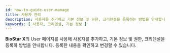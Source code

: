 ```yaml
---
id: how-to-guide-user-manage
title: 사용자 관리
description: 사용자를 추가하고 기본 정보 및 권한, 크리덴셜을 등록하는 방법을 안내합니다.
keywords: [ 사용자, 크리덴셜, 기본 정보 ]
---
```


**BioStar X**의 <Cmd>User</Cmd> 페이지를 사용해 사용자를 추가하고, 기본 정보 및 권한, 크리덴셜을 등록하 방법을 안내합니다. 등록한 내용을 확인하고 변경할 수 있습니다.

<DocCardList/>